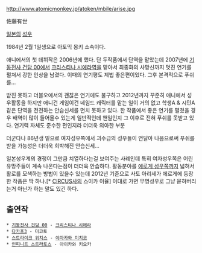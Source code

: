 http://www.atomicmonkey.jp/atoken/mbile/arise.jpg

佐藤有世 

[[일본]]의 [[성우]]

1984년 2월 1일생으로 아토믹 몽키 소속이다.

애니에서의 첫 데뷔작은 2006년에 했다. 단 두작품에서 단역을 맡았는데 2007년에 [[기동전사 건담 00]]에서 [[크리스티나 시에라]]역을 맡아서 최종화의 사망신까지 멋진 연기를 펼쳐서 강한 인상을 남겼다. 이때의 연기평도 제법 좋은편이었다. 그후 본격적으로 푸쉬를...

받진 못하고 더블오에서의 괜찮은 연기에도 불구하고 2012년까지 꾸준히 애니에서 성우활동을 하지만 애니건 게임이건 네임드 캐릭터를 맡는 일이 거의 없고 학생A & 시민A 같은 단역을 전전하는 안습신세를 면치 못하고 있다. 한 작품에서 좋은 연기를 펼쳤을 경우 배역이 많이 들어올수 있는게 일반적인데 왠일인지 그 이후로 전혀 푸쉬를 못받고 있다. 연기력 자체도 준수한 편인지라 더더욱 의아한 부분

더군다나 86년생 밑으로 여자성우쪽에서 괴수급의 성우들이 연달아 나옴으로써 푸쉬를 받을 가능성은 더더욱 희박해진 안습신세...

일본성우계의 경쟁이 그만큼 치열하다는걸 보여주는 사례인데 특히 여자성우쪽은 어린 유망주들이 계속 나온다는점이 더더욱 안습하다. 활동분야를 [[에로게 성우]]쪽까지 넓혀서 활로를 모색하는 방법이 있을수 있는데 2012년 기준으로 사토 아리세가 에로게에 등장한 작품은 딱 하나.[* [[CIRCUS]]사의 스이카 이율] 이대로 가면 무명성우로 그냥 묻혀버리는거 아닌가 하는 말도 있긴 하다.

== 출연작 ==
 * [[기동전사 건담 00]] - [[크리스티나 시에라]]
 * [[다카포3]] - 미코토
 * [[스트라이크 위치스]] - [[야마카와 미치코]]
 * [[인피니트 스트라토스]] - 아이카와 키요카
